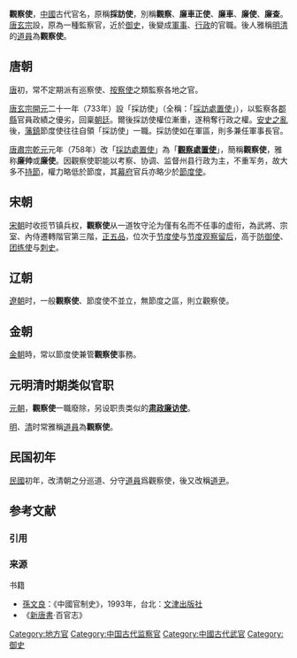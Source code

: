 '''觀察使'''，[[中國|中國]]古代官名，原稱'''採訪使'''，別稱'''觀察'''、'''廉車正使'''、'''廉車'''、'''廉使'''、'''廉查'''。[[唐玄宗|唐玄宗]]設，原為一種監察官，近於[[御史|御史]]，後變成[[軍事|軍事]]、[[行政|行政]]的官職。後人雅稱[[明|明]][[清|清]]的[[道員|道員]]為'''觀察使'''。

== 唐朝 ==
[[唐朝|唐]]初，常不定期派有巡察使、[[按察使|按察使]]之類監察各地之官。

[[唐玄宗|唐玄宗]][[開元|開元]]二十一年（733年）設「採訪使」（全稱：「[[採訪處置使|採訪處置使]]」），以監察各[[郡|郡]][[縣|縣]]官員政績之優劣，回稟[[朝廷|朝廷]]。爾後採訪使權位漸重，遂稍奪行政之權。[[安史之亂|安史之亂]]後，[[藩鎮|藩鎮]]節度使往往自領「採訪使」一職。採訪使如在軍區，則多兼任軍事長官。

[[唐肅宗|唐肅宗]][[乾元_(唐朝)|乾元]]元年（758年）改「[[採訪處置使|採訪處置使]]」為「'''[[觀察處置使|觀察處置使]]'''」，簡稱'''觀察使'''，雅称'''廉帅'''或'''廉使'''。因觀察使职能以考察、协调、监督州县行政为主，不重军务，故大多不[[持節|持節]]，權力略低於節度，其[[幕府|幕府]]官兵亦略少於[[節度使|節度使]]。

== 宋朝 ==
[[宋朝|宋朝]]时收揽节镇兵权，'''觀察使'''从一道牧守沦为僅有名而不任事的虚衔，為武將、宗室、內侍遷轉階官第三階，[[正五品|正五品]]，位次于[[节度使|节度使]]与[[节度观察留后|节度观察留后]]，高于[[防御使|防御使]]、[[团练使|团练使]]与[[刺史|刺史]]。

== 辽朝 ==
[[遼朝|遼朝]]时，一般'''觀察使'''、節度使不並立，無節度之區，則立觀察使。

== 金朝 ==
[[金朝|金朝]]時，常以節度使兼管'''觀察使'''事務。

== 元明清时期类似官职 ==
[[元朝|元朝]]，'''觀察使'''一職廢除，另设职责类似的'''[[肃政廉访使|肃政廉访使]]'''。

[[明|明]]、[[清|清]]时常雅稱[[道員|道員]]為'''觀察使'''。

== 民国初年 ==
[[中華民國|民國]]初年，改清朝之分巡道、分守[[道員|道員]]爲觀察使，後又改稱[[道尹|道尹]]。

== 参考文献 ==
=== 引用 ===
{{Reflist}}

=== 来源 ===
{{refbegin}}
; 书籍
* [[孫文良|孫文良]]：《中國官制史》，1993年，台北：[[文津出版社|文津出版社]]
* 《[[新唐書|新唐書]]‧百官志》
{{refend}}

[[Category:地方官|Category:地方官]]
[[Category:中国古代监察官|Category:中国古代监察官]]
[[Category:中國古代武官|Category:中國古代武官]]
[[Category:御史|Category:御史]]